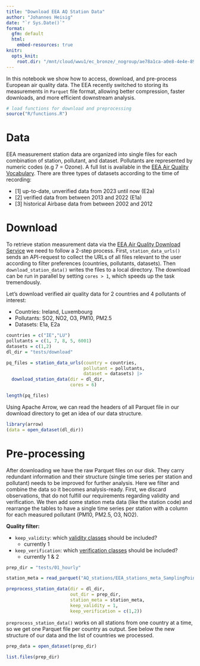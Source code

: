 ```yaml
---
title: "Download EEA AQ Station Data"
author: "Johannes Heisig"
date: "`r Sys.Date()`"
format: 
  gfm: default
  html: 
    embed-resources: true
knitr:
  opts_knit:
    root.dir: "/mnt/cloud/wwu1/ec_bronze/_nogroup/ae78a1ca-a0e8-4e4e-8992-69c34947db65/UseCase_AIRCON"
---
```


In this notebook we show how to access, download, and pre-process European air quality data. The EEA recently switched to storing its measurements in `Parquet` file format, allowing better compression, faster downloads, and more efficient downstream analysis.

```r
# load functions for download and preprocessing
source("R/functions.R")
```

# Data

EEA measurement station data are organized into single files for each combination of station, pollutant, and dataset. Pollutants are represented by numeric codes (e.g 7 = Ozone). A full list is available in the [EEA Air Quality Vocabulary](https://dd.eionet.europa.eu/vocabulary/aq/pollutant/view). There are three types of datasets according to the time of recording: 

- [1] up-to-date, unverified data from 2023 until now (E2a)
- [2] verified data from between 2013 and 2022 (E1a)
- [3] historical Airbase data from between 2002 and 2012

# Download

To retrieve station measurement data via the [EEA Air Quality Download Service](https://eeadmz1-downloads-webapp.azurewebsites.net/) we need to follow a 2-step process. First, `station_data_urls()` sends an API-request to collect the URLs of all files relevant to the user according to filter preferences (countries, pollutants, datasets). Then `download_station_data()` writes the files to a local directory. The download can be run in parallel by setting `cores > 1`, which speeds up the task tremendously.

Let's download verified air quality data for 2 countries and 4 pollutants of interest:

- Countries: Ireland, Luxembourg
- Pollutants: SO2, NO2, O3, PM10, PM2.5
- Datasets: E1a, E2a


```r
countries = c("IE","LU")
pollutants = c(1, 7, 8, 5, 6001)
datasets = c(1,2)
dl_dir = "tests/download"

pq_files = station_data_urls(country = countries, 
                             pollutant = pollutants, 
                             dataset = datasets) |> 
  download_station_data(dir = dl_dir, 
                        cores = 6)
```

```r
length(pq_files)
```

Using Apache Arrow, we can read the headers of all Parquet file in our download directory to get an idea of our data structure.

```r
library(arrow)
(data = open_dataset(dl_dir))
```

# Pre-processing

After downloading we have the raw Parquet files on our disk. They carry redundant information and their structure (single time series per station and pollutant) needs to be improved for further analysis. Here we filter and combine the data so it becomes analysis-ready. First, we discard observations, that do not fulfill our requirements regarding validity and verification. We then add some station meta data (like the station code) and rearrange the tables to have a single time series per station with a column for each measured pollutant (PM10, PM2.5, O3, NO2).

**Quality filter:**

- `keep_validity`: which [validity classes](http://dd.eionet.europa.eu/vocabulary/aq/observationvalidity/view) should be included?
    - currently 1
- `keep_verification`: which [verification classes](http://dd.eionet.europa.eu/vocabulary/aq/observationverification/view) should be included?
    - currently 1 & 2
  
```r
prep_dir = "tests/01_hourly"

station_meta = read_parquet("AQ_stations/EEA_stations_meta_SamplingPoint.parquet")

preprocess_station_data(dir = dl_dir, 
                        out_dir = prep_dir, 
                        station_meta = station_meta, 
                        keep_validity = 1, 
                        keep_verification = c(1,2))
```

`preprocess_station_data()` works on all stations from one country at a time, so we get one Parquet file per country as output. See below the new structure of our data and the list of countries we processed.

```r
prep_data = open_dataset(prep_dir)
```

```r
list.files(prep_dir)
```


